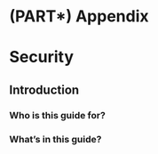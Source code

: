 # (PART\*) Appendix {-}

# Security

## Introduction

### Who is this guide for?

### What's in this guide?
